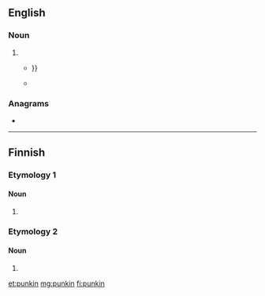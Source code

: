 ==English==

===Noun===
{{en-noun}}

# {{eye dialect of|pumpkin|lang=en}}
#* {{quote-book|author={{w|James Whitcomb Riley}}|title=When the Frost is on the Punkin|passage=When the frost is on the '''punkin''' and the fodder's in the shock{{...}}}}
#* {{quote-book|year=1899|author={{w|Stephen Crane}}
|title=[[s:Twelve O'Clock|Twelve O'Clock]]|chapter=1
|passage=There was some laughter, and Roddle was left free to expand his ideas on the periodic visits of cowboys to the town. “Mason Rickets, he had ten big '''punkins''' a-sittin' in front of his store, an' them fellers from the Upside-down-F ranch shot 'em up […].”}}

===Anagrams===
* {{l|en|pink 'un}}

----

==Finnish==

===Etymology 1===

====Noun====
{{head|fi|noun form}}

# {{fi-form of|punkki|case=genitive|pl=singular}}

===Etymology 2===

====Noun====
{{head|fi|noun form}}

# {{fi-form of|punkka|case=instructive|pl=plural}}

[[et:punkin]]
[[mg:punkin]]
[[fi:punkin]]